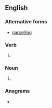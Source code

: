 ==English==

===Alternative forms===
* [[parcelling]] {{qual|chiefly British}}

===Verb===
{{head|en|verb form}}

# {{present participle of|en|parcel|nocat=1}}

===Noun===
{{en-noun}}

# {{lb|en|nautical}} {{alt form|en|parcelling}}

===Anagrams===
* {{anagrams|en|a=acegilnpr|Caplinger|replacing}}
